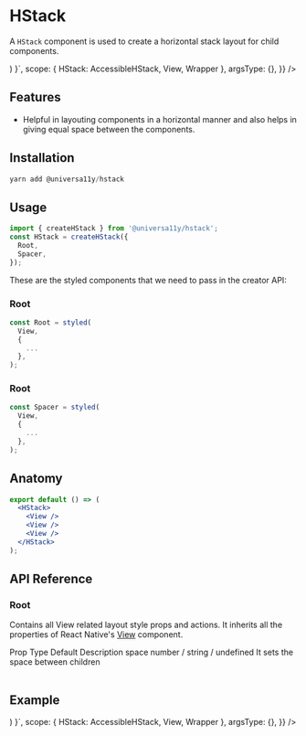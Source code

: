 
<Meta title="components/HStack" />


# HStack

A `HStack` component is used to create a horizontal stack layout for child components.

<AppProvider>
  <CodePreview
    showComponentRenderer={true}
    showArgsController={false}
    metaData={{
      code: ` 
      function App () {
        return (<Wrapper><HStack
        space="md"
        sx={{ justifyContent: 'center', alignItems: 'center' }}
      >
        <View
          style={{ height: 20, width: 20, backgroundColor: 'red' }}
        />
        <View
          style={{ height: 20, width: 20, backgroundColor: 'red' }}
        />
        <View
          style={{ height: 20, width: 20, backgroundColor: 'red' }}
        />
        <View
          style={{ height: 20, width: 20, backgroundColor: 'red' }}
        />
      </HStack></Wrapper>)
    }`,
      scope: { HStack: AccessibleHStack, View, Wrapper },
      argsType: {},
    }}
  />
</AppProvider>

<br />

## Features

- Helpful in layouting components in a horizontal manner and also helps in giving equal space between the components.

## Installation

```jsx
yarn add @universa11y/hstack
```

## Usage

```jsx
import { createHStack } from '@universa11y/hstack';
const HStack = createHStack({
  Root,
  Spacer,
});
```

These are the styled components that we need to pass in the creator API:

### Root

```jsx
const Root = styled(
  View,
  {
    ...
  },
);
```

### Root

```jsx
const Spacer = styled(
  View,
  {
    ...
  },
);
```

## Anatomy

```jsx
export default () => (
  <HStack>
    <View />
    <View />
    <View />
  </HStack>
);
```

## API Reference

### Root

Contains all View related layout style props and actions.
It inherits all the properties of React Native's [View](https://reactnative.dev/docs/view#props) component.

<AppProvider>
  <Table>
    <Table.THead sx={{ _dark: { bg: '$gray800' }, _light: { bg: '$gray100' } }}>
      <Table.TR>
        <Table.TH>
          <Text>Prop</Text>
        </Table.TH>
        <Table.TH>
          <Text>Type</Text>
        </Table.TH>
        <Table.TH>
          <Text>Default</Text>
        </Table.TH>
        <Table.TH>
          <Text>Description</Text>
        </Table.TH>
      </Table.TR>
    </Table.THead>
    <Table.TBody>
      <Table.TR>
        <Table.TD>
          <Text>space</Text>
        </Table.TD>
        <Table.TD>
          <Text>number / string / undefined</Text>
        </Table.TD>
        <Table.TD>
          <Text></Text>
        </Table.TD>
        <Table.TD>
          <Text>It sets the space between children</Text>
        </Table.TD>
      </Table.TR>
    </Table.TBody>
  </Table>
</AppProvider>

## Example

<AppProvider>
  <CodePreview
    showComponentRenderer={true}
    showArgsController={false}
    metaData={{
      code: `
      function App () {
       return (<Wrapper><HStack
        space="md"
        sx={{ justifyContent: 'center', alignItems: 'center' }}
      >
        <View
          style={{ height: 20, width: 20, backgroundColor: 'red' }}
        />
        <View
          style={{ height: 20, width: 20, backgroundColor: 'red' }}
        />
        <View
          style={{ height: 20, width: 20, backgroundColor: 'red' }}
        />
        <View
          style={{ height: 20, width: 20, backgroundColor: 'red' }}
        />
      </HStack></Wrapper>)
    }`,
      scope: { HStack: AccessibleHStack, View, Wrapper },
      argsType: {},
    }}
  />
</AppProvider>
